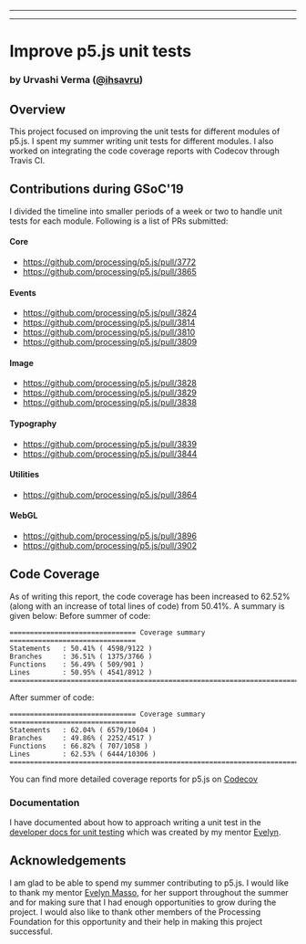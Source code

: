 
  ---
  
  ---
  
# Improve p5.js unit tests
### by Urvashi Verma ([@ihsavru](https://github.com/ihsavru))

## Overview
This project focused on improving the unit tests for different modules of p5.js. I spent my summer writing unit tests for different modules. I also worked on integrating the code coverage reports with Codecov through Travis CI. 

## Contributions during GSoC'19
I divided the timeline into smaller periods of a week or two to handle unit tests for each module. Following is a list of PRs submitted:
#### Core
- https://github.com/processing/p5.js/pull/3772
- https://github.com/processing/p5.js/pull/3865

#### Events
- https://github.com/processing/p5.js/pull/3824
- https://github.com/processing/p5.js/pull/3814
- https://github.com/processing/p5.js/pull/3810
- https://github.com/processing/p5.js/pull/3809

#### Image
- https://github.com/processing/p5.js/pull/3828
- https://github.com/processing/p5.js/pull/3829
- https://github.com/processing/p5.js/pull/3838

#### Typography
- https://github.com/processing/p5.js/pull/3839
- https://github.com/processing/p5.js/pull/3844

#### Utilities
- https://github.com/processing/p5.js/pull/3864

#### WebGL
- https://github.com/processing/p5.js/pull/3896
- https://github.com/processing/p5.js/pull/3902

## Code Coverage
As of writing this report, the code coverage has been increased to 62.52% (along with an increase of total lines of code) from 50.41%. A summary is given below:
Before summer of code:
```
=============================== Coverage summary ===============================  
Statements   : 50.41% ( 4598/9122 )  
Branches     : 36.51% ( 1375/3766 )  
Functions    : 56.49% ( 509/901 )  
Lines        : 50.95% ( 4541/8912 )  
================================================================================
```
After summer of code:
```
=============================== Coverage summary ===============================  
Statements   : 62.04% ( 6579/10604 )  
Branches     : 49.86% ( 2252/4517 )  
Functions    : 66.82% ( 707/1058 )  
Lines        : 62.53% ( 6444/10306 )  
================================================================================
```
You can find more detailed coverage reports for p5.js on [Codecov](https://codecov.io/gh/processing/p5.js)

### Documentation
I have documented about how to approach writing a unit test in the [developer docs for unit testing](https://github.com/processing/p5.js/blob/main/contributor_docs/unit_testing/) which was created by my mentor [Evelyn](https://github.com/outofambit).

## Acknowledgements
I am glad to be able to spend my summer contributing to p5.js. I would like to thank my mentor [Evelyn Masso](https://github.com/outofambit), for her support throughout the summer and for making sure that I had enough opportunities to grow during the project. I would also like to thank other members of the Processing Foundation for this opportunity and their help in making this project successful.

  